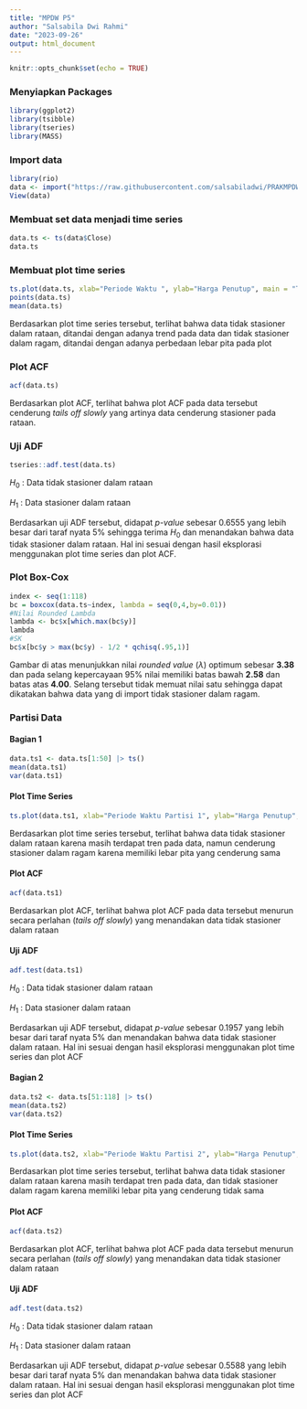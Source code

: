 ---
title: "MPDW P5"
author: "Salsabila Dwi Rahmi"
date: "2023-09-26"
output: html_document
---

```{r setup, include=FALSE}
knitr::opts_chunk$set(echo = TRUE)
```

### Menyiapkan Packages

```{r}
library(ggplot2)
library(tsibble)
library(tseries)
library(MASS)
```

### Import data

```{r}
library(rio)
data <- import("https://raw.githubusercontent.com/salsabiladwi/PRAKMPDW/main/Pertemuan%205/data2.csv")
View(data)
```

### Membuat set data menjadi time series

```{r}
data.ts <- ts(data$Close)
data.ts
```

### Membuat plot time series

```{r}
ts.plot(data.ts, xlab="Periode Waktu ", ylab="Harga Penutup", main = "Time Series Plot")
points(data.ts)
mean(data.ts)
```

Berdasarkan plot time series tersebut, terlihat bahwa data tidak stasioner dalam rataan, ditandai dengan adanya trend pada data dan tidak stasioner dalam ragam, ditandai dengan adanya perbedaan lebar pita pada plot

### Plot ACF

```{r}
acf(data.ts)
```

Berdasarkan plot ACF, terlihat bahwa plot ACF pada data tersebut cenderung *tails off slowly* yang artinya data cenderung stasioner pada rataan.

### Uji ADF

```{r}
tseries::adf.test(data.ts)
```

$H_0$ : Data tidak stasioner dalam rataan

$H_1$ : Data stasioner dalam rataan

Berdasarkan uji ADF tersebut, didapat *p-value* sebesar 0.6555 yang lebih besar dari taraf nyata 5% sehingga terima $H_0$ dan menandakan bahwa data tidak stasioner dalam rataan. Hal ini sesuai dengan hasil eksplorasi menggunakan plot time series dan plot ACF.

### Plot Box-Cox

```{r}
index <- seq(1:118)
bc = boxcox(data.ts~index, lambda = seq(0,4,by=0.01))
#Nilai Rounded Lambda
lambda <- bc$x[which.max(bc$y)]
lambda
#SK
bc$x[bc$y > max(bc$y) - 1/2 * qchisq(.95,1)]
```

Gambar di atas menunjukkan nilai *rounded value* ($\lambda$) optimum sebesar **3.38** dan pada selang kepercayaan 95% nilai memiliki batas bawah **2.58** dan batas atas **4.00**. Selang tersebut tidak memuat nilai satu sehingga dapat dikatakan bahwa data yang di import tidak stasioner dalam ragam.

### Partisi Data

#### Bagian 1

```{r}
data.ts1 <- data.ts[1:50] |> ts()
mean(data.ts1)
var(data.ts1)
```

#### Plot Time Series

```{r}
ts.plot(data.ts1, xlab="Periode Waktu Partisi 1", ylab="Harga Penutup", main = "Time Series Plot")
```

Berdasarkan plot time series tersebut, terlihat bahwa data tidak stasioner dalam rataan karena masih terdapat tren pada data, namun cenderung stasioner dalam ragam karena memiliki lebar pita yang cenderung sama

#### Plot ACF

```{r}
acf(data.ts1)
```

Berdasarkan plot ACF, terlihat bahwa plot ACF pada data tersebut menurun secara perlahan (*tails off slowly*) yang menandakan data tidak stasioner dalam rataan

#### Uji ADF

```{r}
adf.test(data.ts1)
```

$H_0$ : Data tidak stasioner dalam rataan

$H_1$ : Data stasioner dalam rataan

Berdasarkan uji ADF tersebut, didapat *p-value* sebesar 0.1957 yang lebih besar dari taraf nyata 5% dan menandakan bahwa data tidak stasioner dalam rataan. Hal ini sesuai dengan hasil eksplorasi menggunakan plot time series dan plot ACF

#### Bagian 2

```{r}
data.ts2 <- data.ts[51:118] |> ts()
mean(data.ts2)
var(data.ts2)
```

#### Plot Time Series

```{r}
ts.plot(data.ts2, xlab="Periode Waktu Partisi 2", ylab="Harga Penutup", main = "Time Series Plot")
```

Berdasarkan plot time series tersebut, terlihat bahwa data tidak stasioner dalam rataan karena masih terdapat tren pada data, dan tidak stasioner dalam ragam karena memiliki lebar pita yang cenderung tidak sama

#### Plot ACF

```{r}
acf(data.ts2)
```

Berdasarkan plot ACF, terlihat bahwa plot ACF pada data tersebut menurun secara perlahan (*tails off slowly*) yang menandakan data tidak stasioner dalam rataan

#### Uji ADF

```{r}
adf.test(data.ts2)
```

$H_0$ : Data tidak stasioner dalam rataan

$H_1$ : Data stasioner dalam rataan

Berdasarkan uji ADF tersebut, didapat *p-value* sebesar 0.5588 yang lebih besar dari taraf nyata 5% dan menandakan bahwa data tidak stasioner dalam rataan. Hal ini sesuai dengan hasil eksplorasi menggunakan plot time series dan plot ACF
